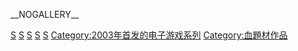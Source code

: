 [[Category:電子遊戲系列|S]]
[[Category:索尼互動娛樂電子遊戲系列|S]]
[[Category:隐蔽类游戏|S]]
[[Category:不死生物題材作品|S]]
[[Category:日本開發電子遊戲|S]]
[[Category:2003年首发的电子游戏系列|Category:2003年首发的电子游戏系列]]
[[Category:血題材作品|Category:血題材作品]]

__NOGALLERY__